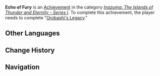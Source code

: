 {{Achievement Infobox
|title        = 
|id           = 80090
|order id     = 0091
|category     = Inazuma: The Islands of Thunder and Eternity - Series I
|description  = Complete "[[Orobashi's Legacy]]."
|requirements = 
|primogems    = 10
|tracking     = 
|topic        = 
}}
'''Echo of Fury''' is an [[Achievement]] in the category ''[[Inazuma: The Islands of Thunder and Eternity - Series I]]''. To complete this achievement, the player needs to complete "[[Orobashi's Legacy]]."
<!--
==Trivia==

==Video Guides==
{{EVT
|video1   = 
|caption1 = 
}}
-->
==Other Languages==
{{Other Languages|default_hidden=1
|en      = Echo of Fury
|zhs     = 遗怨的回音
|zhs_rm  = Yíyuàn de Huíyīn
|zht     = 遺怨的回音
|zht_rm  = Yíyuàn de Huíyīn
|ja      = 遺恨の反響
|ja_rm   = Ikon no Honkyou
|ko      = 원한의 메아리
|ko_rm   = Wonhan-ui Me'ari
|es      = Ecos lastimeros
|fr      = Écho plaintif
|ru      = Эхо ярости
|th      = เสียงสะท้อนแห่งความแค้น
|th_rm   = 
|vi      = Tiếng Vọng Oán Hận
|de      = Echo des Zorns
|id      = Gema Amarah
|pt      = Eco de Fúria
}}

==Change History==
{{Change History|2.0}}
<!--
==References==
{{Reflist}}
-->
==Navigation==
{{Achievement Navbox|Inazuma: The Islands of Thunder and Eternity - Series I}}